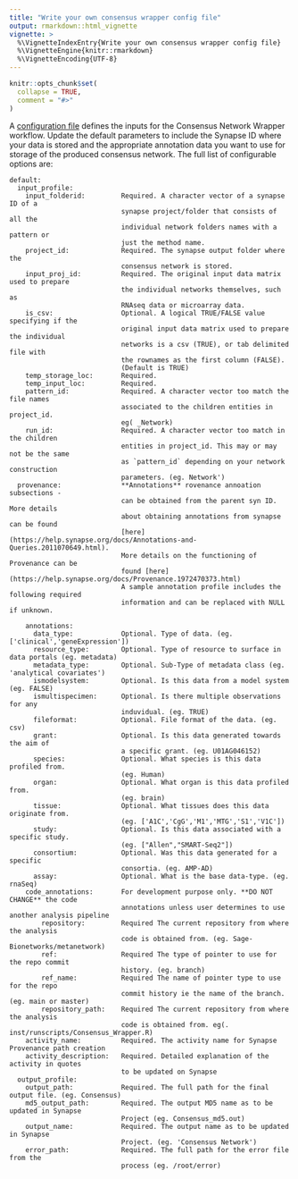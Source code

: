 ```yaml
---
title: "Write your own consensus wrapper config file"
output: rmarkdown::html_vignette
vignette: >
  %\VignetteIndexEntry{Write your own consensus wrapper config file}
  %\VignetteEngine{knitr::rmarkdown}
  %\VignetteEncoding{UTF-8}
---
```


```r
knitr::opts_chunk$set(
  collapse = TRUE,
  comment = "#>"
)
```


A [configuration file](https://github.com/Sage-Bionetworks/metanetwork/blob/master/inst/config/network-consensus/microglial_consensus.yml) defines the inputs for the Consensus Network Wrapper workflow. Update the default parameters to include the Synapse ID where your data is stored and the appropriate annotation data you want to use for storage of the produced consensus network. The full list of configurable options are:

```
default:
  input_profile:
    input_folderid:         Required. A character vector of a synapse ID of a 
                            synapse project/folder that consists of all the 
                            individual network folders names with a pattern or
                            just the method name.
    project_id:             Required. The synapse output folder where the 
                            consensus network is stored.
    input_proj_id:          Required. The original input data matrix used to prepare
                            the individual networks themselves, such as 
                            RNAseq data or microarray data.
    is_csv:                 Optional. A logical TRUE/FALSE value specifying if the 
                            original input data matrix used to prepare the individual 
                            networks is a csv (TRUE), or tab delimited file with 
                            the rownames as the first column (FALSE).
                            (Default is TRUE)
    temp_storage_loc:       Required.
    temp_input_loc:         Required.
    pattern_id:             Required. A character vector too match the file names 
                            associated to the children entities in project_id.
                            eg( _Network)
    run_id:                 Required. A character vector too match in the children 
                            entities in project_id. This may or may not be the same 
                            as `pattern_id` depending on your network construction 
                            parameters. (eg. Network') 
  provenance:               **Annotations** rovenance annoation subsections - 
                            can be obtained from the parent syn ID. More details 
                            about obtaining annotations from synapse can be found 
                            [here](https://help.synapse.org/docs/Annotations-and-Queries.2011070649.html).
                            More details on the functioning of Provenance can be 
                            found [here](https://help.synapse.org/docs/Provenance.1972470373.html) 
                            A sample annotation profile includes the following required 
                            information and can be replaced with NULL if unknown.

    annotations:
      data_type:            Optional. Type of data. (eg. ['clinical','geneExpression'])
      resource_type:        Optional. Type of resource to surface in data portals (eg. metadata)
      metadata_type:        Optional. Sub-Type of metadata class (eg. 'analytical covariates')
      ismodelsystem:        Optional. Is this data from a model system (eg. FALSE)
      ismultispecimen:      Optional. Is there multiple observations for any 
                            induvidual. (eg. TRUE)
      fileformat:           Optional. File format of the data. (eg. csv)
      grant:                Optional. Is this data generated towards the aim of 
                            a specific grant. (eg. U01AG046152)
      species:              Optional. What species is this data profiled from.
                            (eg. Human)
      organ:                Optional. What organ is this data profiled from.
                            (eg. brain)
      tissue:               Optional. What tissues does this data originate from.
                            (eg. ['A1C','CgG','M1','MTG','S1','V1C'])
      study:                Optional. Is this data associated with a specific study.
                            (eg. ["Allen","SMART-Seq2"])
      consortium:           Optional. Was this data generated for a specific
                            consortia. (eg. AMP-AD)
      assay:                Optional. What is the base data-type. (eg. rnaSeq)
    code_annotations:       For development purpose only. **DO NOT CHANGE** the code 
                            annotations unless user determines to use another analysis pipeline
        repository:         Required The current repository from where the analysis 
                            code is obtained from. (eg. Sage-Bionetworks/metanetwork)
        ref:                Required The type of pointer to use for the repo commit 
                            history. (eg. branch)
        ref_name:           Required The name of pointer type to use for the repo 
                            commit history ie the name of the branch. (eg. main or master)
        repository_path:    Required The current repository from where the analysis 
                            code is obtained from. eg(. inst/runscripts/Consensus_Wrapper.R)
    activity_name:          Required. The activity name for Synapse Provenance path creation 
    activity_description:   Required. Detailed explanation of the activity in quotes 
                            to be updated on Synapse  
  output_profile:
    output_path:            Required. The full path for the final output file. (eg. Consensus)
    md5_output_path:        Required. The output MD5 name as to be updated in Synapse 
                            Project (eg. Consensus_md5.out)
    output_name:            Required. The output name as to be updated in Synapse 
                            Project. (eg. 'Consensus Network')
    error_path:             Required. The full path for the error file from the 
                            process (eg. /root/error)

```